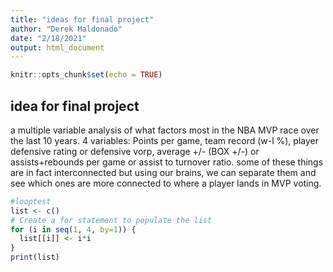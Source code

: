 ```yaml
---
title: "ideas for final project"
author: "Derek Maldonado"
date: "2/18/2021"
output: html_document
---
```


```r
knitr::opts_chunk$set(echo = TRUE)
```

## idea for final project 
a multiple variable analysis of what factors most in the NBA MVP race over the last 10 years.
4 variables: Points per game, team record (w-l %), player defensive rating or defensive vorp, average +/- (BOX +/-) or assists+rebounds per game or assist to turnover ratio.
some of these things are in fact interconnected but using our brains, we can separate them and see which ones are more connected to where a player lands in MVP voting. 


```r
#looptest
list <- c()
# Create a for statement to populate the list
for (i in seq(1, 4, by=1)) {
  list[[i]] <- i*i
}
print(list)


```

